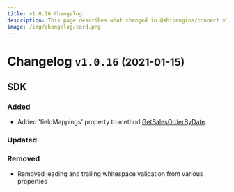 ```yaml
---
title: v1.0.16 Changelog
description: This page describes what changed in @shipengine/connect v1.0.16
image: /img/changelog/card.png
---
```


Changelog `v1.0.16` <small>(2021-01-15)</small>
=========================================================

SDK
---------------------------------------
### Added
* Added 'fieldMappings' property to method [GetSalesOrderByDate](../docs/reference/methods/get-sales-orders-by-date.mdx).

### Updated

### Removed
* Removed leading and trailing whitespace validation from various properties